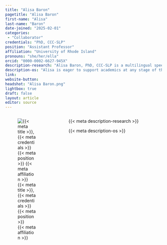 ```yaml
---
title: "Alisa Baron"
pagetitle: "Alisa Baron"
first-name: "Alisa"
last-name: "Baron"
date-joined: "2025-02-01"
categories:
 - "Collaborator"
credentials: "PhD, CCC-SLP"
position: "Assistant Professor"
affiliation: "University of Rhode Island"
pronouns: "she/her/ella"
orcid: "0000-0002-6627-945X"
description-research: "Alisa Baron, PhD, CCC-SLP is a multilingual speech language pathologist and Assistant Professor at the University of Rhode Island. Her research focuses on how children process speech and language and how this may differ in monolingual and bilingual children with and without developmental disorders (developmental language disorder (DLD), autism spectrum disorders (ASD), and attention-deficit/hyperactivity disorder (ADHD)). Alisa uses behavioral measures, along with eye tracking, electroencephalography (EEG), and functional near infrared spectroscopy (fNIRS) technologies to identify differences that may not be detectable behaviorally."
description-os: "Alisa is eager to support academics at any stage of their journey in learning and implementing open science practices."
link: 
website-button: 
headshot: "Alisa Baron.png"
lightbox: true
draft: false
layout: article
editor: source
---
```


:::::: columns
::: {.column width="30%"}
![{{< meta title >}}, {{< meta credentials >}}<br>{{< meta position >}}<br>{{< meta affiliation >}}]({{< meta headshot >}})
:::

::: {.column width="5%"}
:::

::: {.column width="65%"}
{{< meta description-research >}}

{{< meta description-os >}}
:::
::::::
